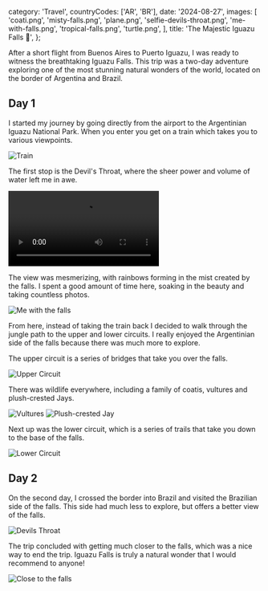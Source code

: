   category: 'Travel',
  countryCodes: ['AR', 'BR'],
  date: '2024-08-27',
  images: [
    'coati.png',
    'misty-falls.png',
    'plane.png',
    'selfie-devils-throat.png',
    'me-with-falls.png',
    'tropical-falls.png',
    'turtle.png',
  ],
  title: 'The Majestic Iguazu Falls 🌊',
};

After a short flight from Buenos Aires to Puerto Iguazu, I was ready to witness the breathtaking Iguazu Falls. This trip was a two-day adventure exploring one of the most stunning natural wonders of the world, located on the border of Argentina and Brazil.

## Day 1

I started my journey by going directly from the airport to the Argentinian Iguazu National Park. When you enter you get on a train which takes you to various viewpoints.

![Train](/iguazu/train.png 'Train')

The first stop is the Devil's Throat, where the sheer power and volume of water left me in awe.

<video controls>
  <source src='/iguazu/falls.mov' type='video/mp4' />
</video>

The view was mesmerizing, with rainbows forming in the mist created by the falls. I spent a good amount of time here, soaking in the beauty and taking countless photos.

![Me with the falls](/iguazu/selfie-falls.png 'Me with the falls')

From here, instead of taking the train back I decided to walk through the jungle path to the upper and lower circuits. I really enjoyed the Argentinian side of the falls because there was much more to explore.

The upper circuit is a series of bridges that take you over the falls.

![Upper Circuit](/iguazu/upper-circuit.png 'Upper Circuit')

There was wildlife everywhere, including a family of coatis, vultures and plush-crested Jays.

![Vultures](/iguazu/vulture.png 'Vulture')
![Plush-crested Jay](/iguazu/plush-crested-jay.png 'Plush-crested Jay')

Next up was the lower circuit, which is a series of trails that take you down to the base of the falls.

![Lower Circuit](/iguazu/lower-circuit.png 'Lower Circuit')

## Day 2

On the second day, I crossed the border into Brazil and visited the Brazilian side of the falls. This side had much less to explore, but offers a better view of the falls.

![Devils Throat](/iguazu/devils-throat.png 'Devils Throat')

The trip concluded with getting much closer to the falls, which was a nice way to end the trip. Iguazu Falls is truly a natural wonder that I would recommend to anyone!

![Close to the falls](/iguazu/close-to-falls.png 'Close to the falls')
